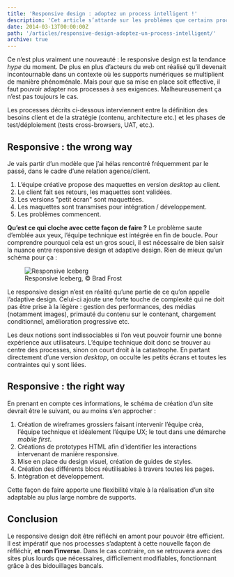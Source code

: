 ```yaml
---
title: 'Responsive design : adoptez un process intelligent !'
description: 'Cet article s’attarde sur les problèmes que certains processes classiques en webdesign peuvent poser en responsive design.'
date: 2014-03-13T00:00:00Z
path: '/articles/responsive-design-adoptez-un-process-intelligent/'
archive: true
---
```


Ce n’est plus vraiment une nouveauté : le responsive design est la tendance _hype_ du moment. De plus en plus d’acteurs du web ont réalisé qu’il devenait incontournable dans un contexte où les supports numériques se multiplient de manière phénoménale. Mais pour que sa mise en place soit effective, il faut pouvoir adapter nos processes à ses exigences. Malheureusement ça n’est pas toujours le cas.

<p class="info">
  Les processes décrits ci-dessous interviennent entre la définition des besoins
  client et de la stratégie (contenu, architecture etc.) et les phases de
  test/déploiement (tests cross-browsers, UAT, etc.).
</p>

## Responsive : the wrong way

Je vais partir d’un modèle que j’ai hélas rencontré fréquemment par le passé, dans le cadre d’une relation agence/client.

1. L’équipe créative propose des maquettes en version _desktop_ au client.
2. Le client fait ses retours, les maquettes sont validées.
3. Les versions "petit écran" sont maquettées.
4. Les maquettes sont transmises pour intégration / développement.
5. Les problèmes commencent.

**Qu’est ce qui cloche avec cette façon de faire ?** Le problème saute d’emblée aux yeux, l’équipe technique est intégrée en fin de boucle. Pour comprendre pourquoi cela est un gros souci, il est nécessaire de bien saisir la nuance entre responsive design et adaptive design. Rien de mieux qu’un schéma pour ça :

<figure>
  <img src="../../images/responsive-iceberg.jpg" alt="Responsive Iceberg" />
  <figcaption>Responsive Iceberg, &copy; Brad Frost</figcaption>
</figure>

Le responsive design n’est en réalité qu’une partie de ce qu’on appelle l’adaptive design. Celui-ci ajoute une forte touche de complexité qui ne doit pas être prise à la légère : gestion des performances, des médias (notamment images), primauté du contenu sur le contenant, chargement conditionnel, amélioration progressive etc.

Les deux notions sont indissociables si l’on veut pouvoir fournir une bonne expérience aux utilisateurs. L’équipe technique doit donc se trouver au centre des processes, sinon on court droit à la catastrophe. En partant directement d’une version _desktop_, on occulte les petits écrans et toutes les contraintes qui y sont liées.

## Responsive : the right way

En prenant en compte ces informations, le schéma de création d’un site devrait être le suivant, ou au moins s’en approcher :

1. Création de wireframes grossiers faisant intervenir l’équipe créa, l’équipe technique et idéalement l’équipe UX; le tout dans une démarche _mobile first_.
2. Créations de prototypes HTML afin d’identifier les interactions intervenant de manière responsive.
3. Mise en place du design visuel, création de guides de styles.
4. Création des différents blocs réutilisables à travers toutes les pages.
5. Intégration et développement.

Cette façon de faire apporte une flexibilité vitale à la réalisation d’un site adaptable au plus large nombre de supports.

## Conclusion

Le responsive design doit être réfléchi en amont pour pouvoir être efficient. Il est impératif que nos processes s’adaptent à cette nouvelle façon de réfléchir, **et non l’inverse**. Dans le cas contraire, on se retrouvera avec des sites plus lourds que nécessaires, difficilement modifiables, fonctionnant grâce à des bidouillages bancals.
